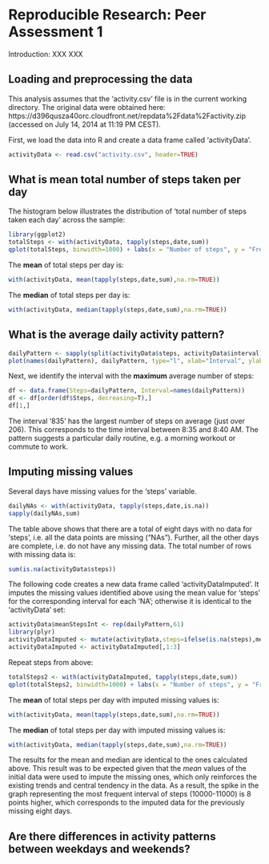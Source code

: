 # Reproducible Research: Peer Assessment 1
Introduction: XXX XXX

## Loading and preprocessing the data
This analysis assumes that the 'activity.csv' file is in the current working directory. The original data were obtained here: https://d396qusza40orc.cloudfront.net/repdata%2Fdata%2Factivity.zip (accessed on July 14, 2014 at 11:19 PM CEST).

First, we load the data into R and create a data frame called 'activityData'.
```r
activityData <- read.csv("activity.csv", header=TRUE)
```

## What is mean total number of steps taken per day
The histogram below illustrates the distribution of 'total number of steps taken each day' across the sample:
```r
library(ggplot2)
totalSteps <- with(activityData, tapply(steps,date,sum))
qplot(totalSteps, binwidth=1000) + labs(x = "Number of steps", y = "Frequency") + scale_x_continuous(minor_breaks = seq(0, 25000, 1000)) + scale_y_continuous(breaks=seq(0,10,1))
```

The **mean** of total steps per day is:
```r
with(activityData, mean(tapply(steps,date,sum),na.rm=TRUE))
```
The **median** of total steps per day is:
```r
with(activityData, median(tapply(steps,date,sum),na.rm=TRUE))
```

## What is the average daily activity pattern?
```r
dailyPattern <- sapply(split(activityData$steps, activityData$interval), mean, na.rm=T)
plot(names(dailyPattern), dailyPattern, type="l", xlab="Interval", ylab="Number of steps", main="Average daily activity pattern across 5-minute intervals")
```

Next, we identify the interval with the **maximum** average number of steps: 
```r
df <- data.frame(Steps=dailyPattern, Interval=names(dailyPattern))
df <- df[order(df$Steps, decreasing=T),]
df[1,]
```
The interval '835' has the largest number of steps on average (just over 206). This corresponds to the time interval between 8:35 and 8:40 AM. The pattern suggests a particular daily routine, e.g. a morning workout or commute to work.

## Imputing missing values
Several days have missing values for the 'steps' variable.

```r
dailyNAs <- with(activityData, tapply(steps,date,is.na))
sapply(dailyNAs,sum)
```
The table above shows that there are a total of eight days with no data for 'steps', i.e. all the data points are missing ("NAs"). Further, all the other days are complete, i.e. do not have any missing data.
The total number of rows with missing data is:
```r
sum(is.na(activityData$steps))
```
The following code creates a new data frame called 'activityDataImputed'. It imputes the missing values identified above using the mean value for 'steps' for the corresponding interval for each 'NA'; otherwise it is identical to the 'activityData' set:

```r
activityData$meanStepsInt <- rep(dailyPattern,61)
library(plyr)
activityDataImputed <- mutate(activityData,steps=ifelse(is.na(steps),meanStepsInt,steps))
activityDataImputed <- activityDataImputed[,1:3]
```

Repeat steps from above:
```r
totalSteps2 <- with(activityDataImputed, tapply(steps,date,sum))
qplot(totalSteps2, binwidth=1000) + labs(x = "Number of steps", y = "Frequency") + scale_x_continuous(minor_breaks = seq(0, 25000, 1000)) + scale_y_continuous(breaks=seq(0,20,1))
```

The **mean** of total steps per day with imputed missing values is:
```r
with(activityData, mean(tapply(steps,date,sum),na.rm=TRUE))
```
The **median** of total steps per day with imputed missing values is:
```r
with(activityData, median(tapply(steps,date,sum),na.rm=TRUE))
```

The results for the mean and median are identical to the ones calculated above. This result was to be expected given that the *mean* values of the initial data were used to impute the missing ones, which only reinforces the existing trends and central tendency in the data. As a result, the spike in the graph representing the most frequent interval of steps (10000-11000) is 8 points higher, which corresponds to the imputed data for the previously missing eight days.

## Are there differences in activity patterns between weekdays and weekends?
